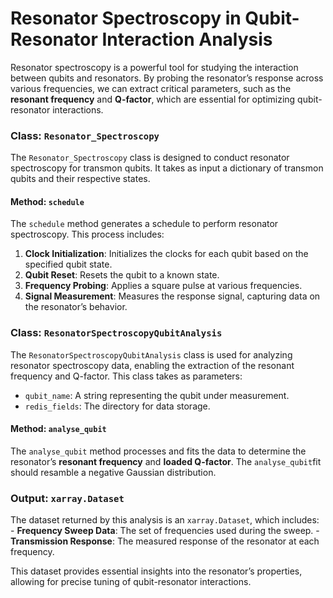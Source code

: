 # Resonator Spectroscopy in Qubit-Resonator Interaction Analysis

Resonator spectroscopy is a powerful tool for studying the interaction between qubits and resonators. By probing the resonator’s response across various frequencies, we can extract critical parameters, such as the **resonant frequency** and **Q-factor**, which are essential for optimizing qubit-resonator interactions.

### Class: `Resonator_Spectroscopy`

The `Resonator_Spectroscopy` class is designed to conduct resonator spectroscopy for transmon qubits. It takes as input a dictionary of transmon qubits and their respective states.

#### Method: `schedule`

The `schedule` method generates a schedule to perform resonator spectroscopy. This process includes:

1. **Clock Initialization**: Initializes the clocks for each qubit based on the specified qubit state.
2. **Qubit Reset**: Resets the qubit to a known state.
3. **Frequency Probing**: Applies a square pulse at various frequencies.
4. **Signal Measurement**: Measures the response signal, capturing data on the resonator's behavior.

### Class: `ResonatorSpectroscopyQubitAnalysis`

The `ResonatorSpectroscopyQubitAnalysis` class is used for analyzing resonator spectroscopy data, enabling the extraction of the resonant frequency and Q-factor. This class takes as parameters:

- `qubit_name`: A string representing the qubit under measurement.
- `redis_fields`: The directory for data storage.

#### Method: `analyse_qubit`

The `analyse_qubit` method processes and fits the data to determine the resonator’s **resonant frequency** and **loaded Q-factor**. The `analyse_qubit`fit should resamble a negative Gaussian distribution.

### Output: `xarray.Dataset`

The dataset returned by this analysis is an `xarray.Dataset`, which includes:
- **Frequency Sweep Data**: The set of frequencies used during the sweep.
- **Transmission Response**: The measured response of the resonator at each frequency.

This dataset provides essential insights into the resonator’s properties, allowing for precise tuning of qubit-resonator interactions.
